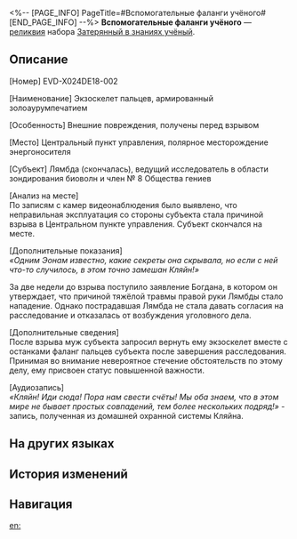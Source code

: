 <%-- [PAGE_INFO]
PageTitle=#Вспомогательные фаланги учёного#
[END_PAGE_INFO] --%>
{{Реликвия Инфобокс
|id          = 61222
|Изображение = Предмет Вспомогательные фаланги учёного.png
|Набор       = Затерянный в знаниях учёный
|Предмет     = Руки
|Упоминания  = 
}}
{{Описание|Экзоскелет, облегчающий движения пальцев. Выполнен из металлического сплава. Изготавливается на заказ по меркам руки, очень дорогой.}}
'''Вспомогательные фаланги учёного''' — [[реликвия]] набора [[Затерянный в знаниях учёный]].

==Описание==
[Номер] EVD-X024DE18-002

[Наименование] Экзоскелет пальцев, армированный золоаурумпечатием

[Особенность] Внешние повреждения, получены перед взрывом

[Место] Центральный пункт управления, полярное месторождение энергоносителя

[Субъект] Лямбда (скончалась), ведущий исследователь в области зондирования биоволн и член №&nbsp;8 Общества гениев

[Анализ на месте]<br />По записям с камер видеонаблюдения было выявлено, что неправильная эксплуатация со стороны субъекта стала причиной взрыва в Центральном пункте управления. Субъект скончался на месте.

[Дополнительные показания]<br />''«Одним Эонам известно, какие секреты она скрывала, но если с ней что-то случилось, в этом точно замешан Кляйн!»''

За две недели до взрыва поступило заявление Богдана, в котором он утверждает, что причиной тяжёлой травмы правой руки Лямбды стало нападение. Однако пострадавшая Лямбда не стала давать согласия на расследование и отказалась от возбуждения уголовного дела.

[Дополнительные сведения]<br />После взрыва муж субъекта запросил вернуть ему экзоскелет вместе с останками фаланг пальцев субъекта после завершения расследования.<br />Принимая во внимание невероятное стечение обстоятельств по этому делу, ему присвоен статус повышенной важности.

[Аудиозапись]<br />''«Кляйн! Иди сюда! Пора нам свести счёты! Мы оба знаем, что в этом мире не бывает простых совпадений, тем более нескольких подряд!»'' - запись, полученная из домашней охранной системы Кляйна.

==На других языках==
{{На других языках
|en   = Scholar's Auxiliary Knuckle
|zhs  = 学者的辅助指节
|zht  = 學者的輔助指節
|ja   = {{Rubi|学者|がくしゃ}}のナックルサポーター
|ko   = 학자의 보조 너클
|es   = Articulaciones auxiliares de la erudita
|fr   = Articulations auxiliaires d'érudit
|ru   = Вспомогательные фаланги учёного
|th   = Scholar's Auxiliary Knuckle
|vi   = Khớp Nối Phụ Trợ Của Học Giả
|de   = Hilfsfinger der Gelehrten
|id   = Scholar's Auxiliary Knuckle
|pt   = Articulação Auxiliar da Erudita
}}

==История изменений==
{{История изменений|3.5}}

==Навигация==
{{Набор Реликвий Навбокс|Затерянный в знаниях учёный}}

[[en:]]